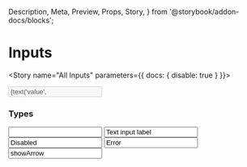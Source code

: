   Description,
  Meta,
  Preview,
  Props,
  Story,
} from '@storybook/addon-docs/blocks';


<Meta component={Input} title="Components/Molecules/Form Controls/Input" />

# Inputs
<Description of={Input} />
<Props of={Input} />

<Story name="All Inputs" parameters={{ docs: { disable: true } }}>
  <form id="formOne">
    <Input
      className={text('className', '')}
      disabled={boolean('disabled', false)}
      error={text('error', '')}
      icon={text('icon', '')}
      htmlType={text('id', '')}
      label={text('label', 'Label')}
      size={text('text', '')}
      toolTip={text('toolTip', '')}
      value={text('value', 'value')}
      type={text('type', '')}
    />
  </form>
</Story>


### Types
<Preview>
<Story name="Input States">
  <form id="formTwo">
    <Input 
      label="Text input label (optional)"
      value=""
    />
   <Input 
      label="Would you like to complete this form?"
      value="Text input label"
    />
   <Input 
      label="Text input label (optional)"
      value="Disabled"
    />
    <Input 
      label="Text input label (optional)"
      value="Error"
    />
     <Input 
      label="Text input label (optional)"
      value="showArrow"
      showArrow
    />
  </form>
</Story>
</Preview>
